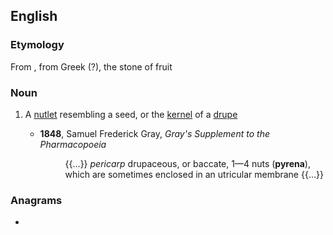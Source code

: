 ==English==

===Etymology===
From {{etyl|NL.|en}}, from Greek ({{etyl|grc|en}}?), the stone of fruit

===Noun===
{{en-noun|pyrenae}}

# {{lb|en|botany}} A [[nutlet]] resembling a seed, or the [[kernel]] of a [[drupe]]
#* '''1848''', Samuel Frederick Gray, ''Gray's Supplement to the Pharmacopoeia''
#*: {{...}} ''pericarp'' drupaceous, or baccate, 1—4 nuts ('''pyrena'''), which are sometimes enclosed in an utricular membrane {{...}}

===Anagrams===
* {{anagrams|en|a=aenpry|napery|penary}}